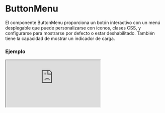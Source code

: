 
# ButtonMenu

El componente ButtonMenu proporciona un botón interactivo con un menú desplegable que puede personalizarse con iconos, clases CSS, y configurarse para mostrarse por defecto o estar deshabilitado. También tiene la capacidad de mostrar un indicador de carga.

### Ejemplo

<Iframe src="https://fenextjs-component-storybook.vercel.app/iframe.html?args=&id=header-buttonmenu--index&viewMode=story" />

### Importacion

Para importar el componente ButtonMenu, se puede hacer desde fenextjs

```tsx copy
import { ButtonMenu } from "fenextjs";
```

### Parametros

| Parametro | Tipo | Requerido | Default | Descripcion |
| --------- | ---- | --------- | ------- | ----------- |
| loader | boolean | no | false | Indica si el componente está en estado de carga, mostrando un indicador de carga (spinner) y deshabilitando su funcionalidad. |
| disabled | boolean | no | false | Desactiva el botón del menú. |
| defaultActive | boolean | no | true | Determina si el menú está activo por defecto o no. |
| target | string | no | 'fenext-btn-menu-checkbox' | ID objetivo del checkbox asociado al botón del menú. |
| className | string | no | '' | Clase CSS para personalizar el contenedor del menú. |
| classNameIcon | string | no | '' | Clase CSS para personalizar el icono del menú. |
| classNameIconBarClose | string | no | '' | Clase CSS para personalizar la barra de cierre del icono. |
| classNameContent | string | no | '' | Clase CSS para personalizar el contenido del menú desplegable. |

### Funcionalidad adicional

Este componente incluye un comportamiento reactivo que ajusta la visualización del menú en función del tamaño de la ventana del navegador.

| Propiedad | Uso | Descripción |
| --- | --- | --- |
| defaultActive | Determina si el menú se muestra activo por defecto. | El menú se mostrará activado si el ancho de la ventana es mayor a 575px al cargar la página. |
| loader | Muestra un indicador de carga en lugar del contenido del menú. | Cuando 'loader' está en 'true', el componente muestra un spinner en lugar del contenido del menú. |

### Storybook

Para ver el storybook del componente lo puede hacer con este [link](https://fenextjs-component-storybook.vercel.app/?path=/story/header-buttonmenu--index)

### Usos

- Uso básico

```tsx copy
<ButtonMenu>Contenido del menú</ButtonMenu>
```

- Menú con estado de carga

```tsx copy
<ButtonMenu loader={true} />
```

- Menú deshabilitado

```tsx copy
<ButtonMenu disabled={true} />
```

- Menú con clases personalizadas

```tsx copy
<ButtonMenu className="mi-menu" classNameIcon="mi-icono" classNameContent="mi-contenido">Contenido</ButtonMenu>
```

